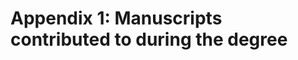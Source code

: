 \newpage

# Appendix 1: Manuscripts contributed to during the degree {-}

<!-- Kenosee and White Bear paper -->
\includepdf[pages={-}]{manuscripts/Limnology Oceanography - 2022 - Bjorndahl - Abrupt changes in the physical and biological structure of endorheic upland.pdf}

<!-- tapir paper -->
\includepdf[pages={-}]{manuscripts/Movement ecology of vulnerable lowland tapirs between areas of varying human disturbance.pdf}

<!-- LDP traits paper -->
\includepdf[pages={-}]{manuscripts/facets-2022-0063.pdf}

<!-- BC Parks preprint -->
\includepdf[pages={-}]{manuscripts/weststrate-2023-preprint.pdf}
